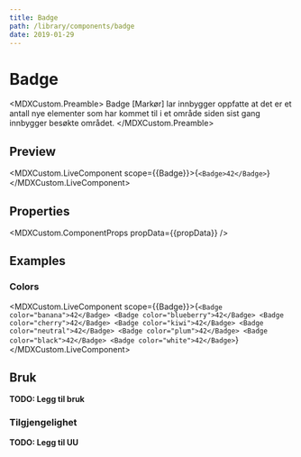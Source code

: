 ```yaml
---
title: Badge
path: /library/components/badge
date: 2019-01-29
---
```



# Badge

<MDXCustom.Preamble>
  Badge [Markør] lar innbygger oppfatte at det er et antall nye elementer som har kommet til i et område siden sist gang innbygger besøkte området.
</MDXCustom.Preamble>

## Preview

<MDXCustom.LiveComponent scope={{Badge}}>{`<Badge>42</Badge>`}</MDXCustom.LiveComponent>

## Properties

<MDXCustom.ComponentProps propData={{propData}} />

## Examples

### Colors

<MDXCustom.LiveComponent scope={{Badge}}>{`
  <Badge color="banana">42</Badge>
  <Badge color="blueberry">42</Badge>
  <Badge color="cherry">42</Badge>
  <Badge color="kiwi">42</Badge>
  <Badge color="neutral">42</Badge>
  <Badge color="plum">42</Badge>
  <Badge color="black">42</Badge>
  <Badge color="white">42</Badge>
`}</MDXCustom.LiveComponent>

## Bruk

**TODO: Legg til bruk**

### Tilgjengelighet

**TODO: Legg til UU**
